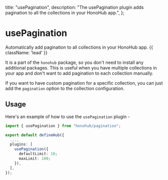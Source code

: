   title: "usePagination",
  description:
    "The usePagination plugin adds pagination to all the collections in your HonoHub app.",
};

# usePagination

Automatically add pagination to all collections in your HonoHub app. {{ className: 'lead' }}

It is a part of the `honohub` package, so you don't need to install any additional packages. This is useful when you have multiple collections in your app and don't want to add pagination to each collection manually.

If you want to have custom pagination for a specific collection, you can just add the `pagination` option to the collection configuration.

## Usage

Here's an example of how to use the `usePagination` plugin -

```ts
import { usePagination } from "honohub/pagination";

export default defineHub({
  ...,
  plugins: [
    usePagination({
      defaultLimit: 10;
      maxLimit: 100;
    }),
  ],
});
```
